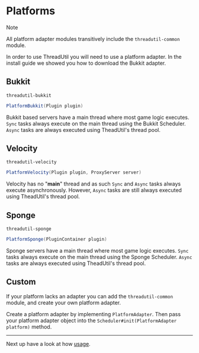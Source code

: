 
# Platforms

> [!NOTE]
>
> All platform adapter modules transitively include the `threadutil-common` module.

In order to use ThreadUtil you will need to use a platform adapter. In the install guide we showed you how to download the Bukkit adapter.

## Bukkit

`threadutil-bukkit`
```java
PlatformBukkit(Plugin plugin)
```

Bukkit based servers have a main thread where most game logic executes. `Sync` tasks always execute on the main thread using the Bukkit Scheduler. `Async` tasks are always executed using TheadUtil's thread pool.

## Velocity

`threadutil-velocity`
```java
PlatformVelocity(Plugin plugin, ProxyServer server)
```

Velocity has no "**main**" thread and as such `Sync` and `Async` tasks always execute asynchronously. However, `Async` tasks are still always executed using TheadUtil's thread pool.

## Sponge

`threadutil-sponge`
```java
PlatformSponge(PluginContainer plugin)
```

Sponge servers have a main thread where most game logic executes. `Sync` tasks always execute on the main thread using the Sponge Scheduler. `Async` tasks are always executed using TheadUtil's thread pool.

## Custom

If your platform lacks an adapter you can add the `threadutil-common` module, and create your own platform adapter.

Create a platform adapter by implementing `PlatformAdapter`. Then pass your platform adapter object into the `Scheduler#init(PlatformAdapter platform)` method.

---

Next up have a look at how [usage](./usage.mdx).

